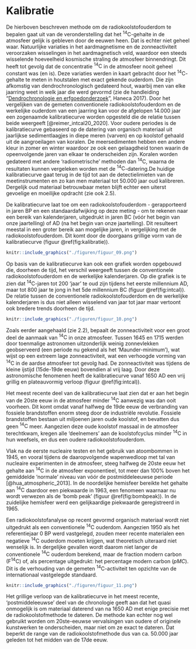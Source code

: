 # Kalibratie {#kalibratie}

De hierboven beschreven methode om de radiokoolstofouderdom te bepalen gaat uit van de veronderstelling dat het $\mathrm{ ^{14}C}$-gehalte in de atmosfeer gelijk is gebleven door de eeuwen heen. Dat is echter niet geheel waar. Natuurlijke variaties in het aardmagnetisme en de zonneactiviteit veroorzaken wisselingen in het aardmagnetisch veld, waardoor een steeds wisselende hoeveelheid kosmische straling de atmosfeer binnendringt. Dit heeft tot gevolg dat de concentratie $\mathrm{ ^{14}C}$ in de atmosfeer nooit geheel constant was (en is). Deze variaties werden in kaart gebracht door het $\mathrm{ ^{14}C}$-gehalte te meten in houtstalen met exact gekende ouderdom. Die zijn afkomstig van dendrochronologisch gedateerd hout, waarbij men van elke jaarring weet in welk jaar die werd gevormd (zie de handleiding "[Dendrochronologie en erfgoedonderzoek](https://hanecakr.github.io/handleidingDendro/)", Haneca 2017). Door het vergelijken van de gemeten conventionele radiokoolstofouderdom en de werkelijke ouderdom van een jaarring kan voor de afgelopen 14.000 jaar een zogenaamde kalibratiecurve worden opgesteld die de relatie tussen beide weergeeft [@reimer_intcal20_2020]. Voor oudere periodes is de kalibratiecurve gebaseerd op de datering van organisch materiaal uit jaarlijkse sedimentlaagjes in diepe meren (varven) en op koolstof gehaald uit de aangroeilagen van koralen. De meersedimenten hebben een andere kleur in zomer en winter waardoor ze ook een gelaagdheid tonen waarin de opeenvolgende jaren van elkaar te onderscheiden zijn. Koralen worden gedateerd met andere 'radiometrische' methoden dan $\mathrm{ ^{14}C}$, waarna de resultaten kunnen vergeleken worden met de $\mathrm{ ^{14}C}$-datering.De huidige kalibratiecurve gaat terug in de tijd tot aan de detectielimieten van de meetinstrumenten en zo kan men materiaal tot 50.000 jaar oud kalibreren. Dergelijk oud materiaal betrouwbaar meten blijft echter een uiterst gevoelige en moeilijke opdracht (zie ook 2.5).

De kalibratiecurve laat toe om een radiokoolstofouderdom - gerapporteerd in jaren BP en een standaardafwijking op deze meting - om te rekenen naar een bereik van kalenderjaren, uitgedrukt in jaren BC (vóór het begin van onze jaartelling) of AD (na het begin van onze jaartelling). Dit resulteert meestal in een groter bereik aan mogelijke jaren, in vergelijking met de radiokoolstofouderdom. Dit komt door de doorgaans grillige vorm van de kalibratiecurve (figuur \@ref(fig:kalibratie)).

```r

knitr::include_graphics("./figuren/figuur_09.png")

```

Op basis van de kalibratiecurve kan ook een grafiek worden opgebouwd die, doorheen de tijd, het verschil weergeeft tussen de conventionele radiokoolstofouderdom en de werkelijke kalenderjaren. Op die grafiek is te zien dat $\mathrm{ ^{14}C}$-jaren tot 200 'jaar' te oud zijn tijdens het eerste millennium AD, maar tot 800 jaar te jong in het 5de millennium BC (figuur \@ref(fig:intcal)). De relatie tussen de conventionele radiokoolstofouderdom en de werkelijke kalenderjaren is dus niet alleen wisselend van jaar tot jaar maar vertoont ook bredere trends doorheen de tijd.

```r

knitr::include_graphics("./figuren/figuur_10.png")

```

Zoals eerder aangehaald (zie 2.2), bepaalt de zonneactiviteit voor een groot deel de aanmaak van $\mathrm{ ^{14}C}$ in onze atmosfeer. Tussen 1645 en 1715 werden door toenmalige astronomen uitzonderlijk weinig zonnevlekken geobserveerd (een periode nu gekend als het 'Maunder-minimum'), wat wijst op een extreem lage zonneactiviteit, wat een verhoogde vorming van $\mathrm{ ^{14}C}$ in de aardse atmosfeer tot gevolg had. De zonneactiviteit was tijdens de kleine ijstijd (15de-19de eeuw) bovendien al vrij laag. Door deze astronomische fenomenen heeft de kalibratiecurve vanaf 1650 AD een vrij grillig en plateauvormig verloop (figuur \@ref(fig:intcal)). 

Het meest recente deel van de kalibratiecurve laat zien dat er aan het begin van de 20ste eeuw in de atmosfeer minder $\mathrm{ ^{14}C}$ aanwezig was dan ooit voorheen. Dit komt omdat vanaf halfweg de 19de eeuw de verbranding van fossiele brandstoffen enorm steeg door de industriële revolutie. Fossiele brandstoffen bestaan uit miljoenen jaren oude koolstof, en bevatten dus geen $\mathrm{ ^{14}C}$ meer. Aangezien deze oude koolstof massaal in de atmosfeer terechtkwam, kregen alle 'deelnemers' aan de koolstofcyclus minder $\mathrm{ ^{14}C}$ in hun weefsels, en dus een oudere radiokoolstofouderdom.

Vlak na de eerste nucleaire testen en het gebruik van atoombommen in 1945, en vooral tijdens de daaropvolgende wapenwedloop met tal van nucleaire experimenten in de atmosfeer, steeg halfweg de 20ste eeuw het gehalte aan $\mathrm{ ^{14}C}$ in de atmosfeer exponentieel, tot meer dan 100% boven het gemiddelde 'normale' niveau van vóór de postmiddeleeuwse periode [@hua_atmospheric_2013]. In de noordelijke hemisfeer bereikte het gehalte aan $\mathrm{ ^{14}C}$ daardoor een piekwaarde in 1963, een fenomeen waarnaar nu wordt verwezen als de 'bomb peak' (figuur \@ref(fig:bombpeak)). In de zuidelijke hemisfeer werd een gelijkaardige piekwaarde geregistreerd in 1965.

Een radiokoolstofanalyse op recent gevormd organisch materiaal wordt niet uitgedrukt als een conventionele $\mathrm{ ^{14}C}$ ouderdom. Aangezien 1950 als het referentiejaar 0 BP werd vastgelegd, zouden meer recente materialen een negatieve $\mathrm{ ^{14}C}$ ouderdom moeten krijgen, wat theoretisch uiteraard niet wenselijk is. In dergelijke gevallen wordt daarom niet langer de conventionele $\mathrm{ ^{14}C}$ ouderdom berekend, maar de fraction modern carbon ($\mathrm{ F^{14}C}$) of, als percentage uitgedrukt: het percentage modern carbon ($pMC$). Dit is de verhouding van de gemeten $\mathrm{ ^{14}C}$-activiteit ten opzichte van de internationaal vastgelegde standaard.

```r

knitr::include_graphics("./figuren/figuur_11.png")

```

Het grillige verloop van de kalibratiecurve in het meest recente, 'postmiddeleeuwse' deel van de chronologie geeft aan dat het quasi onmogelijk is om materiaal daterend van na 1650 AD met enige precisie met de radiokoolstofmethode te dateren. De methode kan echter nog wel gebruikt worden om 20ste-eeuwse vervalsingen van oudere of originele kunstwerken te onderscheiden, maar niet om ze exact te dateren. Dat beperkt de range van de radiokoolstofmethode dus van ca. 50.000 jaar geleden tot het midden van de 17de eeuw.

